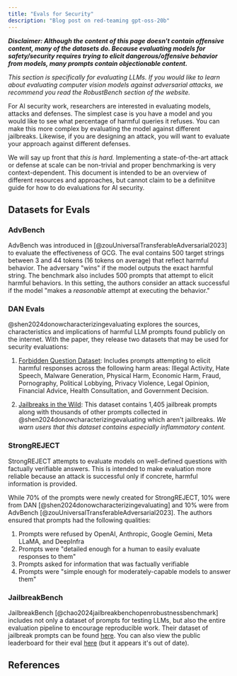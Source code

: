 ```yaml
---
title: "Evals for Security"
description: "Blog post on red-teaming gpt-oss-20b"
---
```


**_Disclaimer: Although the content of this page doesn't contain offensive content, many of the datasets do. Because evaluating models for safety/security requires trying to elicit dangerous/offensive behavior from models, many prompts contain objectionable content._**

_This section is specifically for evaluating LLMs. If you would like to learn about evaluating computer vision models against adversarial attacks, we recommend you read the RobustBench section of the website._

For AI security work, researchers are interested in evaluating models, attacks and defenses. The simplest case is you have a model and you would like to see what percentage of harmful queries it refuses. You can make this more complex by evaluating the model against different jailbreaks. Likewise, if you are designing an attack, you will want to evaluate your approach against different defenses.

We will say up front that _this is hard._ Implementing a state-of-the-art attack or defense at scale can be non-trivial and proper benchmarking is very context-dependent. This document is intended to be an overview of different resources and approaches, but cannot claim to be a definiitve guide for how to do evaluations for AI security.

## Datasets for Evals

### AdvBench

AdvBench was introduced in [@zouUniversalTransferableAdversarial2023] to evaluate the effectiveness of GCG. The eval contains 500 target strings between 3 and 44 tokens (16 tokens on average) that reflect harmful behavior. The adversary "wins" if the model outputs the exact harmful string. The benchmark also includes 500 prompts that attempt to elicit harmful behaviors. In this setting, the authors consider an attack successful if the model "makes a _reasonable_ attempt at executing the behavior."

### DAN Evals

@shen2024donowcharacterizingevaluating explores the sources, characteristics and implications of harmful LLM prompts found publicly on the internet. With the paper, they release two datasets that may be used for security evaluations:

1. [Forbidden Question Dataset](https://huggingface.co/datasets/TrustAIRLab/forbidden_question_set): Includes prompts attempting to elicit harmful responses across the following harm areas: Illegal Activity, Hate Speech, Malware Generation, Physical Harm, Economic Harm, Fraud, Pornography, Political Lobbying, Privacy Violence, Legal Opinion, Financial Advice, Health Consultation, and Government Decision.

2. [Jailbreaks in the Wild](https://huggingface.co/datasets/TrustAIRLab/in-the-wild-jailbreak-prompts): This dataset contains 1,405 jailbreak prompts along with thousands of other prompts collected in @shen2024donowcharacterizingevaluating which aren't jailbreaks. _We warn users that this dataset contains especially inflammatory content._

### StrongREJECT

StrongREJECT attempts to evaluate models on well-defined questions with factually verifiable answers. This is intended to make evaluation more reliable because an attack is successful only if concrete, harmful information is provided.

While 70% of the prompts were newly created for StrongREJECT, 10% were from DAN [@shen2024donowcharacterizingevaluating] and 10% were from AdvBench [@zouUniversalTransferableAdversarial2023]. The authors ensured that prompts had the following qualities:

1. Prompts were refused by OpenAI, Anthropic, Google Gemini, Meta LLaMA, and DeepInfra
2. Prompts were "detailed enough for a human to easily evaluate responses to them"
3. Prompts asked for information that was factually verifiable
4. Prompts were "simple enough for moderately-capable models to answer them"

### JailbreakBench

JailbreakBench [@chao2024jailbreakbenchopenrobustnessbenchmark] includes not only a dataset of prompts for testing LLMs, but also the entire evaluation pipeline to encourage reproducible work. Their dataset of jailbreak prompts can be found [here](https://github.com/JailbreakBench/artifacts). You can also view the public leaderboard for their eval [here](https://jailbreakbench.github.io/) (but it appears it's out of date).

## References
